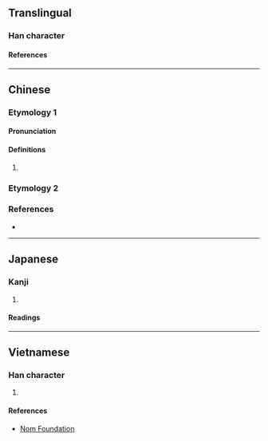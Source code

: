 {{character info/new}}
==Translingual==

===Han character===
{{Han char|rn=85|rad=水|as=02|sn=5|four=34127|canj=EKS,XEKS|ids=⿰氵力}}

====References====
{{Han ref|kx=0603.070|dkj=17094|dj=0997.030|hdz=31549.060|uh=6C3B}}

----

==Chinese==

===Etymology 1===
{{zh-forms}}

====Pronunciation====
{{zh-pron
|m=lè
|c=lak6
|cat=
}}

====Definitions====
{{zh-hanzi}}

# {{rfdef|zh}}

===Etymology 2===
{{zh-see|泐|v}}

===References===
* {{R:twedu|C06063}}

----

==Japanese==

===Kanji===
{{ja-kanji|grade=|rs=水02}}

# {{defn|lang=ja|sort=水02}}

====Readings====
{{ja-readings
|on=ろく
}}

----

==Vietnamese==

===Han character===
{{vi-readings|rs=水02|reading=rực}}

# {{defn|lang=vi|sort=水02}}

====References====
*[http://nomfoundation.org/common/nom_details.php?codepoint=6c3b Nom Foundation]